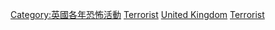{{cat topic in year| topic=英國恐怖活動| year=2013}}

[[Category:英國各年恐怖活動|Category:英國各年恐怖活動]]
[[Category:2013年英國罪案|Terrorist]]
[[Category:2013年恐怖活动|United Kingdom]]
[[Category:2013年英國災難|Terrorist]]